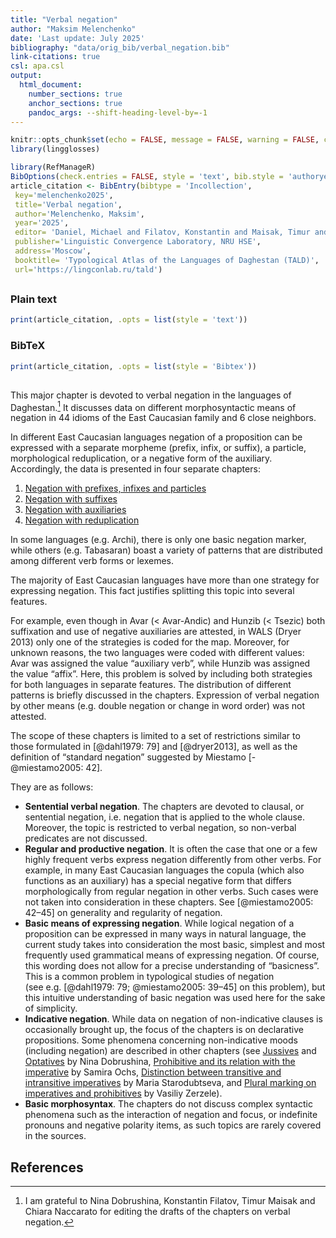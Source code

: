 ```yaml
---
title: "Verbal negation"
author: "Maksim Melenchenko"
date: 'Last update: July 2025'
bibliography: "data/orig_bib/verbal_negation.bib"
link-citations: true
csl: apa.csl
output:
  html_document:
    number_sections: true
    anchor_sections: true
    pandoc_args: --shift-heading-level-by=-1
---
```


```r
knitr::opts_chunk$set(echo = FALSE, message = FALSE, warning = FALSE, comment = '')
library(lingglosses)
```

```r
library(RefManageR)
BibOptions(check.entries = FALSE, style = 'text', bib.style = 'authoryear')
article_citation <- BibEntry(bibtype = 'Incollection', 
 key='melenchenko2025',
 title='Verbal negation',
 author='Melenchenko, Maksim',
 year='2025',
 editor= 'Daniel, Michael and Filatov, Konstantin and Maisak, Timur and Moroz, George and Mukhin, Timofey and Naccarato, Chiara and Verhees, Samira',
 publisher='Linguistic Convergence Laboratory, NRU HSE',
 address='Moscow',
 booktitle= 'Typological Atlas of the Languages of Daghestan (TALD)',
 url='https://lingconlab.ru/tald')
```

## {.tabset .tabset-fade .tabset-pills -} 

### Plain text {-}
```r
print(article_citation, .opts = list(style = 'text'))
```

### BibTeX {-}

```r
print(article_citation, .opts = list(style = 'Bibtex'))
```

## {-}

This major chapter is devoted to verbal negation in the languages of Daghestan.[^thanks] It discusses data on different morphosyntactic means of negation in 44 idioms of the East Caucasian family and 6 close neighbors.

[^thanks]: I am grateful to Nina Dobrushina, Konstantin Filatov, Timur Maisak and Chiara Naccarato for editing the drafts of the chapters on verbal negation.

In different East Caucasian languages negation of a proposition can be expressed with a separate morpheme (prefix, infix, or suffix), a particle, morphological reduplication, or a negative form of the auxiliary. Accordingly, the data is presented in four separate chapters:

1.  [Negation with prefixes, infixes and particles](065_verbal_negation_prefixes.html)
2.  [Negation with suffixes](066_verbal_negation_suffixes.html)
3.  [Negation with auxiliaries](067_verbal_negation_auxiliaries.html)
4.  [Negation with reduplication](068_verbal_negation_reduplication.html)

In some languages (e.g. Archi), there is only one basic negation marker, while others (e.g. Tabasaran) boast a variety of patterns that are distributed among different verb forms or lexemes.

The majority of East Caucasian languages have more than one strategy for expressing negation. This fact justifies splitting this topic into several features.

For example, even though in Avar (< Avar-Andic) and Hunzib (< Tsezic) both suffixation and use of negative auxiliaries are attested, in WALS (Dryer 2013) only one of the strategies is coded for the map. Moreover, for unknown reasons, the two languages were coded with different values: Avar was assigned the value “auxiliary verb”, while Hunzib was assigned the value “affix”. Here, this problem is solved by including both strategies for both languages in separate features. The distribution of different patterns is briefly discussed in the chapters. Expression of verbal negation by other means (e.g. double negation or change in word order) was not attested.

The scope of these chapters is limited to a set of restrictions similar to those formulated in [@dahl1979: 79] and [@dryer2013], as well as the definition of “standard negation” suggested by Miestamo [-@miestamo2005: 42].

They are as follows:

- **Sentential verbal negation**.
The chapters are devoted to clausal, or sentential negation, i.e. negation that is applied to the whole clause. Moreover, the topic is restricted to verbal negation, so non-verbal predicates are not discussed.
- **Regular and productive negation**.
It is often the case that one or a few highly frequent verbs express negation differently from other verbs. For example, in many East Caucasian languages the copula (which also functions as an auxiliary) has a special negative form that differs morphologically from regular negation in other verbs. Such cases were not taken into consideration in these chapters. See [@miestamo2005: 42–45] on generality and regularity of negation.
- **Basic means of expressing negation**.
While logical negation of a proposition can be expressed in many ways in natural language, the current study takes into consideration the most basic, simplest and most frequently used grammatical means of expressing negation. Of course, this wording does not allow for a precise understanding of “basicness”. This is a common problem in typological studies of negation (see e.g. [@dahl1979: 79; @miestamo2005: 39–45] on this problem), but this intuitive understanding of basic negation was used here for the sake of simplicity.
- **Indicative negation**.
While data on negation of non-indicative clauses is occasionally brought up, the focus of the chapters is on declarative propositions. Some phenomena concerning non-indicative moods (including negation) are described in other chapters (see [Jussives](055_jussive.html) and [Optatives](007_optative.html) by Nina Dobrushina, [Prohibitive and its relation with the imperative](008_prohibitives.html) by Samira Ochs, [Distinction between transitive and intransitive imperatives](058_trans_intrans_imperative.html) by Maria Starodubtseva, and [Plural marking on imperatives and prohibitives](057_plural_marking_on_imperatives.html) by Vasiliy Zerzele).
* **Basic morphosyntax**.
The chapters do not discuss complex syntactic phenomena such as the interaction of negation and focus, or indefinite pronouns and negative polarity items, as such topics are rarely covered in the sources.

## References {-}
